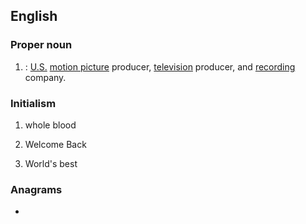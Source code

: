 {{also|wb|Wb}}
==English==

===Proper noun===
{{en-proper noun}}

# {{lb|en|entertainment}} {{initialism of|[[wikipedia:Warner Brothers|Warner Brothers]]|nodot=1}}: [[United States|U.S.]] [[motion picture]] producer, [[television]] producer, and [[recording]] company.

===Initialism===
{{rfc-header|Initialism}}
{{head|en|initialism}}

# {{lb|en|medicine}} whole blood
# {{lb|en|Internet slang}} Welcome Back
# {{lb|en|sports}} World's best

===Anagrams===
* {{anagrams|en|a=bw|BW|b/w|bw}}